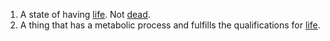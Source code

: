 #A state of having [[life]].  Not [[dead]].
#A thing that has a metabolic process and fulfills the qualifications for [[life]].